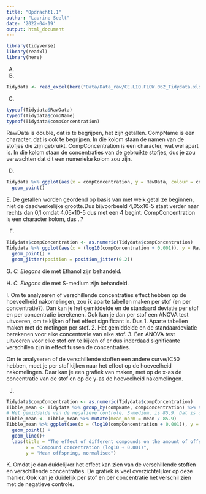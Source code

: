```yaml
---
title: "Opdracht1.1"
author: "Laurine Seelt"
date: '2022-04-19'
output: html_document
---
```


```r
library(tidyverse)
library(readxl)
library(here)
```

A. 

B.
```r
Tidydata <- read_excel(here("Data/Data_raw/CE.LIQ.FLOW.062_Tidydata.xlsx"))
```

C.
```r
typeof(Tidydata$RawData)
typeof(Tidydata$compName)
typeof(Tidydata$compConcentration)
```

RawData is double, dat is te begrijpen, het zijn getallen.
CompName is een character, dat is ook te begrijpen. In die kolom staan de namen van de stofjes die zijn gebruikt.
CompConcentration is een character, wat wel apart is. In die kolom staan de concentraties van de gebruikte stofjes, dus je zou verwachten dat dit een numerieke kolom zou zijn.

D.
```r
Tidydata %>% ggplot(aes(x = compConcentration, y = RawData, colour = compName, shape = expType)) +
  geom_point()
```

E. De getallen worden geordend op basis van met welk getal ze beginnen, niet de daadwerkelijke grootte.Dus bijvoorbeeld 4,05x10-5 staat verder naar rechts dan 0,1 omdat 4,05x10-5 dus met een 4 begint. CompConcentration is een character kolom, dus ..?

F.
```r
Tidydata$compConcentration <- as.numeric(Tidydata$compConcentration)
Tidydata %>% ggplot(aes(x = (log10(compConcentration + 0.001)), y = RawData, colour = compName, shape = expType)) +
  geom_point() +
  geom_jitter(position = position_jitter(0.2))
```

G. _C. Elegans_ die met Ethanol zijn behandeld.

H. _C. Elegans_ die met S-medium zijn behandeld.

I. Om te analyseren of verschillende concentraties effect hebben op de hoeveelheid nakomelingen, zou ik aparte tabellen maken per stof (en per concentratie?). Dan kan je het gemiddelde en de standaard deviatie per stof en per concentratie berekenen. Ook kan je dan per stof een ANOVA test uitvoeren, om te kijken of het effect significant is.
Dus
1. Aparte tabellen maken met de metingen per stof.
2. Het gemiddelde en de standaardeviatie berekenen voor elke concentratie van elke stof.
3. Een ANOVA test uitvoeren voor elke stof om te kijken of er dus inderdaad significante verschillen zijn in effect tussen de concentraties.

Om te analyseren of de verschillende stoffen een andere curve/IC50 hebben, moet je per stof kijken naar het effect op de hoeveelheid nakomelingen. Daar kan je een grafiek van maken, met op de x-as de concentratie van de stof en op de y-as de hoeveelheid nakomelingen.

J.
```r
Tidydata$compConcentration <- as.numeric(Tidydata$compConcentration)
Tibble_mean <- Tidydata %>% group_by(compName, compConcentration) %>% summarize(mean = mean(RawData, na.rm = TRUE))
# Het gemiddelde van de negatieve controle, S-medium, is 85,9. Dat is dus de waarde waar de andere gemiddelden voor genormaliseerd moeten worden.
Tibble_mean <- Tibble_mean %>% mutate(mean_norm = mean / 85.9)
Tibble_mean %>% ggplot(aes(x = (log10(compConcentration + 0.001)), y = mean_norm, colour = compName, shape = compName)) +
  geom_point() +
  geom_line()+
  labs(title = "The effect of different compounds on the amount of offspring",
       x = "Compound concentration (log10 + 0.001)",
       y = "Mean offspring, normalised")
```

K. Omdat je dan duidelijker het effect kan zien van de verschillende stoffen en verschillende concentraties. De grafiek is veel overzichtelijker op deze manier. Ook kan je duidelijk per stof en per concentratie het verschil zien met de negatieve controle.